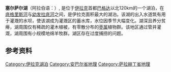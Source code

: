 {{onesource|time=2014-09-18T06:04:41+00:00}}
{{Infobox lake
 | lake_name = 塞尔萨尔湖
 | image_lake = 04 metu Buhayrat 300 2.jpg
 | caption_lake = {{en-link|Landsat-5卫星|Landsat 5|Landsat-5卫星}} (1990)
 | image_bathymetry = 
 | caption_bathymetry = 
 | location = [[安巴尔省|安巴尔省]]、[[萨拉赫丁省|萨拉赫丁省]]
 | coords = {{coord|33|58|N|43|11|E|region:IQ_type:waterbody|display=inline,title}}
 | pushpin_map             = Iraq
 | pushpin_label_position  = left
 | pushpin_map_alt         =
 | pushpin_map_caption     =
 | latd                    = 
 | longd                   = 
 | type = 
 | inflow = 
 | outflow = 
 | catchment = 
 | basin_countries = Iraq
 | length = 
 | width = 
 | area = {{convert|2710|km2|sqmi|abbr=on}} <ref name=mowr/>
 | depth = {{convert|40|m|ft|abbr=on}} to {{convert|65|m|ft|abbr=on}} <ref name=mowr/>
 | max-depth = 
 | volume = {{convert|35.18|km3|cumi|abbr=on}} to {{convert|85.59|km3|cumi|abbr=on}} <ref name=mowr/>
 | residence_time = 
 | shore = 
 | elevation = 
 | islands = 
 | cities = 
 | reference = <ref name=mowr>[http://www.iraq-mowr.org/wr-in-iraq/index_files/Page3536.html Lake Tharthar] {{webarchive|url=https://web.archive.org/web/20080506005559/http://www.iraq-mowr.org/wr-in-iraq/index_files/Page3536.html |date=2008-05-06 }} ([[阿拉伯语|阿拉伯语]]) 伊拉克共和国水利部</ref>
}}
'''塞尔萨尔湖'''（阿拉伯语：{{lang-ar|بحيرة الثرثار}}）, 是位于[[伊拉克|伊拉克]]首都[[巴格达|巴格达]]以北120km的一个湖泊，在[[底格里斯河|底格里斯河]]与[[幼发拉底河|幼发拉底河]]之间，是伊拉克面积最大的湖泊。该湖的出入水道筑有用于灌溉的水坝，使该湖成为灌溉区的蓄水库，水位因季节大幅变化。湖深且养分贫瘠，湖周围仅有稀疏的灌木植被，有零散分布的[[枣属|枣属]]植物群。该地区通过管井灌溉，湖周围有小规模地绵羊牧群。湖区存在过度捕捞的问题。
==参考资料==
{{Reflist}}

{{Iraq-geo-stub}}
[[Category:伊拉克湖泊|Category:伊拉克湖泊]]
[[Category:安巴尔省地理|Category:安巴尔省地理]]
[[Category:萨拉赫丁省地理|Category:萨拉赫丁省地理]]
